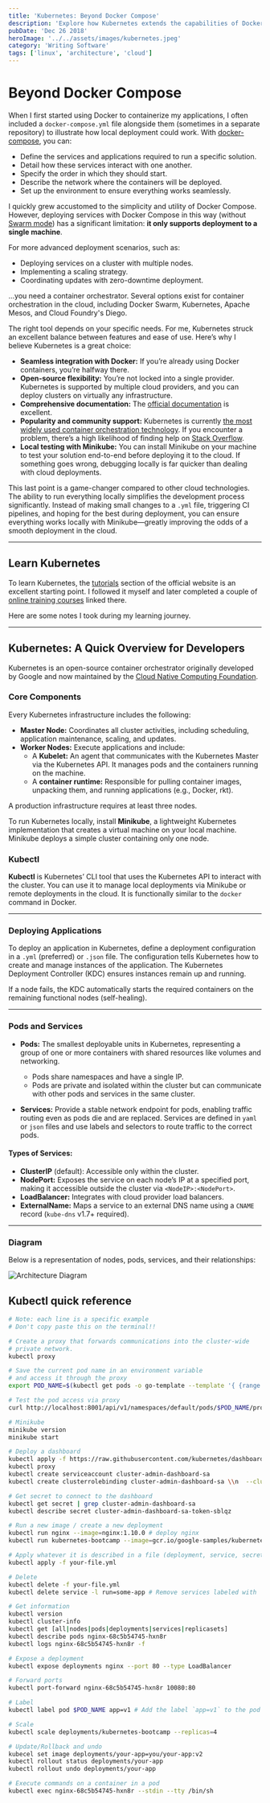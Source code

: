 ```yaml
---
title: 'Kubernetes: Beyond Docker Compose'
description: 'Explore how Kubernetes extends the capabilities of Docker Compose for managing containerized applications at scale'
pubDate: 'Dec 26 2018'
heroImage: '../../assets/images/kubernetes.jpeg'
category: 'Writing Software'
tags: ['linux', 'architecture', 'cloud']
---
```



# Beyond Docker Compose

When I first started using Docker to containerize my applications, I often included a `docker-compose.yml` file alongside them (sometimes in a separate repository) to illustrate how local deployment could work. With [docker-compose](https://docs.docker.com/compose/), you can:

- Define the services and applications required to run a specific solution.
- Detail how these services interact with one another.
- Specify the order in which they should start.
- Describe the network where the containers will be deployed.
- Set up the environment to ensure everything works seamlessly.

I quickly grew accustomed to the simplicity and utility of Docker Compose. However, deploying services with Docker Compose in this way (without [Swarm mode](https://docs.docker.com/engine/swarm/)) has a significant limitation: **it only supports deployment to a single machine**.

For more advanced deployment scenarios, such as:

- Deploying services on a cluster with multiple nodes.
- Implementing a scaling strategy.
- Coordinating updates with zero-downtime deployment.

...you need a container orchestrator. Several options exist for container orchestration in the cloud, including Docker Swarm, Kubernetes, Apache Mesos, and Cloud Foundry's Diego.

The right tool depends on your specific needs. For me, Kubernetes struck an excellent balance between features and ease of use. Here’s why I believe Kubernetes is a great choice:

- **Seamless integration with Docker:** If you’re already using Docker containers, you’re halfway there.
- **Open-source flexibility:** You’re not locked into a single provider. Kubernetes is supported by multiple cloud providers, and you can deploy clusters on virtually any infrastructure.
- **Comprehensive documentation:** The [official documentation](https://kubernetes.io/docs/home/?path=users&persona=app-developer&level=foundational) is excellent.
- **Popularity and community support:** Kubernetes is currently [the most widely used container orchestration technology](https://thenewstack.io/data-says-kubernetes-deployment-patterns/). If you encounter a problem, there’s a high likelihood of finding help on [Stack Overflow](https://stackoverflow.com/questions/tagged/kubernetes).
- **Local testing with Minikube:** You can install Minikube on your machine to test your solution end-to-end before deploying it to the cloud. If something goes wrong, debugging locally is far quicker than dealing with cloud deployments.

This last point is a game-changer compared to other cloud technologies. The ability to run everything locally simplifies the development process significantly. Instead of making small changes to a `.yml` file, triggering CI pipelines, and hoping for the best during deployment, you can ensure everything works locally with Minikube—greatly improving the odds of a smooth deployment in the cloud.

---

## Learn Kubernetes

To learn Kubernetes, the [tutorials](https://kubernetes.io/docs/tutorials/) section of the official website is an excellent starting point. I followed it myself and later completed a couple of [online training courses](https://kubernetes.io/docs/tutorials/online-training/overview/) linked there.

Here are some notes I took during my learning journey.

---

## Kubernetes: A Quick Overview for Developers

Kubernetes is an open-source container orchestrator originally developed by Google and now maintained by the [Cloud Native Computing Foundation](https://en.wikipedia.org/wiki/Linux_Foundation#Cloud_Native_Computing_Foundation).

### Core Components

Every Kubernetes infrastructure includes the following:

- **Master Node:** Coordinates all cluster activities, including scheduling, application maintenance, scaling, and updates.
- **Worker Nodes:** Execute applications and include:
  - A **Kubelet:** An agent that communicates with the Kubernetes Master via the Kubernetes API. It manages pods and the containers running on the machine.
  - A **container runtime:** Responsible for pulling container images, unpacking them, and running applications (e.g., Docker, rkt).

A production infrastructure requires at least three nodes.

To run Kubernetes locally, install **Minikube**, a lightweight Kubernetes implementation that creates a virtual machine on your local machine. Minikube deploys a simple cluster containing only one node.

### Kubectl

**Kubectl** is Kubernetes’ CLI tool that uses the Kubernetes API to interact with the cluster. You can use it to manage local deployments via Minikube or remote deployments in the cloud. It is functionally similar to the `docker` command in Docker.

---

### Deploying Applications

To deploy an application in Kubernetes, define a deployment configuration in a `.yml` (preferred) or `.json` file. The configuration tells Kubernetes how to create and manage instances of the application. The Kubernetes Deployment Controller (KDC) ensures instances remain up and running.

If a node fails, the KDC automatically starts the required containers on the remaining functional nodes (self-healing).

---

### Pods and Services

- **Pods:** The smallest deployable units in Kubernetes, representing a group of one or more containers with shared resources like volumes and networking.

  - Pods share namespaces and have a single IP.
  - Pods are private and isolated within the cluster but can communicate with other pods and services in the same cluster.

- **Services:** Provide a stable network endpoint for pods, enabling traffic routing even as pods die and are replaced. Services are defined in `yaml` or `json` files and use labels and selectors to route traffic to the correct pods.

#### Types of Services:

- **ClusterIP** (default): Accessible only within the cluster.
- **NodePort:** Exposes the service on each node’s IP at a specified port, making it accessible outside the cluster via `<NodeIP>:<NodePort>`.
- **LoadBalancer:** Integrates with cloud provider load balancers.
- **ExternalName:** Maps a service to an external DNS name using a `CNAME` record (`kube-dns` v1.7+ required).

---

### Diagram

Below is a representation of nodes, pods, services, and their relationships:

<Image src={architectureDiagram} alt='Architecture Diagram' />

## Kubectl quick reference

```sh
# Note: each line is a specific example
# Don't copy paste this on the terminal!!

# Create a proxy that forwards communications into the cluster-wide
# private network.
kubectl proxy

# Save the current pod name in an environment variable
# and access it through the proxy
export POD_NAME=$(kubectl get pods -o go-template --template '{ {range .items} } { {.metadata.name} } { {"\n"} } { {end} }')

# Test the pod access via proxy
curl http://localhost:8001/api/v1/namespaces/default/pods/$POD_NAME/proxy/

# Minikube
minikube version
minikube start

# Deploy a dashboard
kubectl apply -f https://raw.githubusercontent.com/kubernetes/dashboard/master/src/deploy/recommended/kubernetes-dashboard.yaml
kubectl proxy
kubectl create serviceaccount cluster-admin-dashboard-sa
kubectl create clusterrolebinding cluster-admin-dashboard-sa \\n  --clusterrole=cluster-admin \\n  --serviceaccount=default:cluster-admin-dashboard-sa

# Get secret to connect to the dashboard
kubectl get secret | grep cluster-admin-dashboard-sa
kubectl describe secret cluster-admin-dashboard-sa-token-sblqz

# Run a new image / create a new deployment
kubectl run nginx --image=nginx:1.10.0 # deploy nginx
kubectl run kubernetes-bootcamp --image=gcr.io/google-samples/kubernetes-bootcamp:v1 --port=8080

# Apply whatever it is described in a file (deployment, service, secret...)
kubectl apply -f your-file.yml

# Delete
kubectl delete -f your-file.yml
kubectl delete service -l run=some-app # Remove services labeled with `run=some-app`

# Get information
kubectl version
kubectl cluster-info
kubectl get [all|nodes|pods|deployments|services|replicasets]
kubectl describe pods nginx-68c5b54745-hxn8r
kubectl logs nginx-68c5b54745-hxn8r -f

# Expose a deployment
kubectl expose deployments nginx --port 80 --type LoadBalancer

# Forward ports
kubectl port-forward nginx-68c5b54745-hxn8r 10080:80

# Label
kubectl label pod $POD_NAME app=v1 # Add the label `app=v1` to the pod `$POD_NAME`

# Scale
kubectl scale deployments/kubernetes-bootcamp --replicas=4

# Update/Rollback and undo
kubecel set image deployments/your-app=you/your-app:v2
kubectl rollout status deployments/your-app
kubectl rollout undo deployments/your-app

# Execute commands on a container in a pod
kubectl exec nginx-68c5b54745-hxn8r --stdin --tty /bin/sh

```
